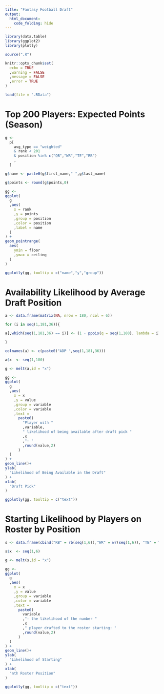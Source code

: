 ---
title: "Fantasy Football Draft"
output: 
  html_document:
    code_folding: hide
---

```{r global, warning = FALSE, message = FALSE}

library(data.table)
library(ggplot2)
library(plotly)

source(".R")

knitr::opts_chunk$set(
  echo = TRUE
  ,warning = FALSE
  ,message = FALSE
  ,error = TRUE
)

```

```{r data_pull}

load(file = ".RData")

```

# Top 200 Players: Expected Points (Season) 

```{r}

g <- 
  p[
    avg_type == "weighted"
    & rank < 201
    & position %in% c("QB","WR","TE","RB")
    ,
  ]

g$name <- paste0(g$first_name," ",g$last_name)

g$points <- round(g$points,0)

gg <-
ggplot(
  g
  ,aes(
    x = rank
    ,y = points
    ,group = position
    ,color = position
    ,label = name
  )
) + 
geom_pointrange(
  aes(
    ymin = floor
    ,ymax = ceiling
  )
) 

ggplotly(gg, tooltip = c("name","y","group"))

```




# Availability Likelihood by Average Draft Position

```{r}


a <- data.frame(matrix(NA, nrow = 180, ncol = 6))

for (i in seq(1,181,36)){

a[,which(seq(1,181,36) == i)] <- (1 - ppois(q = seq(1,180), lambda = i))

}

colnames(a) <- c(paste0("ADP ",seq(1,181,36)))

a$x  <- seq(1,180)

g <- melt(a,id = "x")

gg <-
ggplot(
  g
  ,aes(
    x = x
    ,y = value
    ,group = variable
    ,color = variable
    ,text = 
      paste0(
        "Player with "
        ,variable,
        " likelihood of being available after draft pick "
        ,x
        ,": "
        ,round(value,2)
      )
  )
) + 
geom_line()+
ylab(
  "Likelihood of Being Available in the Draft"
) +
xlab(
  "Draft Pick"
)  

ggplotly(gg, tooltip = c("text"))

```


# Starting Likelihood by Players on Roster by Position

```{r}


s <- data.frame(cbind("RB" = rb(seq(1,6)),"WR" = wr(seq(1,6)), "TE" = te(seq(1,6)), "QB" = qb(seq(1,6))))

s$x  <- seq(1,6)

g <- melt(s,id = "x")

gg <-
ggplot(
  g
  ,aes(
    x = x
    ,y = value
    ,group = variable
    ,color = variable
    ,text = 
      paste0(
        variable
        ,"- the likelihood of the number "
        ,x
        ," player drafted to the roster starting: "
        ,round(value,2)
      )
  )
) + 
geom_line()+
ylab(
  "Likelihood of Starting"
) +
xlab(
  "nth Roster Position"
)  

ggplotly(gg, tooltip = c("text"))

```

